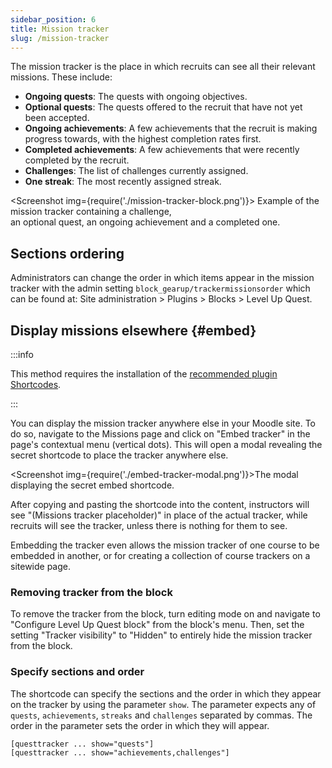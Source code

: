 ```yaml
---
sidebar_position: 6
title: Mission tracker
slug: /mission-tracker
---
```



The mission tracker is the place in which recruits can see all their relevant missions. These include:

- **Ongoing quests**: The quests with ongoing objectives.
- **Optional quests**: The quests offered to the recruit that have not yet been accepted.
- **Ongoing achievements**: A few achievements that the recruit is making progress towards, with the highest completion rates first.
- **Completed achievements**: A few achievements that were recently completed by the recruit.
- **Challenges**: The list of challenges currently assigned.
- **One streak**: The most recently assigned streak.

<Screenshot img={require('./mission-tracker-block.png')}>
    Example of the mission tracker containing a challenge,<br />an optional quest, an ongoing achievement and a completed one.
</Screenshot>

## Sections ordering

Administrators can change the order in which items appear in the mission tracker with the admin setting `block_gearup/trackermissionsorder` which can be found at: Site administration > Plugins > Blocks > Level Up Quest.

## Display missions elsewhere {#embed}

:::info

This method requires the installation of the [recommended plugin Shortcodes](../../installation/recommended-plugins.mdx).

:::

You can display the mission tracker anywhere else in your Moodle site. To do so, navigate to the Missions page and click on "Embed tracker" in the page's contextual menu (vertical dots). This will open a modal revealing the secret shortcode to place the tracker anywhere else.

<Screenshot img={require('./embed-tracker-modal.png')}>The modal displaying the secret embed shortcode.</Screenshot>

After copying and pasting the shortcode into the content, instructors will see "(Missions tracker placeholder)" in place of the actual tracker, while recruits will see the tracker, unless there is nothing for them to see.

Embedding the tracker even allows the mission tracker of one course to be embedded in another, or for creating a collection of course trackers on a sitewide page.

### Removing tracker from the block

To remove the tracker from the block, turn editing mode on and navigate to "Configure Level Up Quest block" from the block's menu. Then, set the setting "Tracker visibility" to "Hidden" to entirely hide the mission tracker from the block.

### Specify sections and order

The shortcode can specify the sections and the order in which they appear on the tracker by using the parameter `show`. The parameter expects any of `quests`, `achievements`, `streaks` and `challenges` separated by commas. The order in the parameter sets the order in which they will appear.

```
[questtracker ... show="quests"]
[questtracker ... show="achievements,challenges"]
```